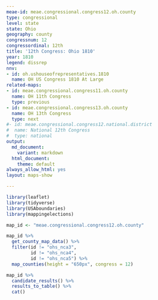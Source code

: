 ```yaml
---
meae-id: meae.congressional.congress12.oh.county
type: congressional
level: state
state: Ohio
geography: county
congressnum: 12
congressordinal: 12th
title: '12th Congress: Ohio 1810'
year: 1810
legend: dissrep
nnv:
- id: oh.ushouseofrepresentatives.1810
  name: OH US Congress 1810 At Large
related-maps:
- id: meae.congressional.congress11.oh.county
  name: OH 11th Congress
  type: previous
- id: meae.congressional.congress13.oh.county
  name: OH 13th Congress
  type: next
#- id: meae.congressional.congress12.national.district
#  name: National 12th Congress
#  type: national
output:
  md_document:
    variant: markdown
  html_document:
    theme: default
always_allow_html: yes
layout: maps-show

---
```


```r
library(leaflet)
library(tidyverse)
library(USAboundaries)
library(mappingelections)

map_id <- "meae.congressional.congress12.oh.county"
```

<div class="map">

```r
map_id %>%
  get_county_map_data() %>%
  filter(id != "ohs_nca3",
         id != "ohs_nca4",
         id != "ohs_nca5") %>% 
  map_counties(height = "650px", congress = 12)
```

</div>

<div class="results-table">

```r
map_id %>%
  candidate_results() %>%
  results_to_table() %>%
  cat()
```

</div>
